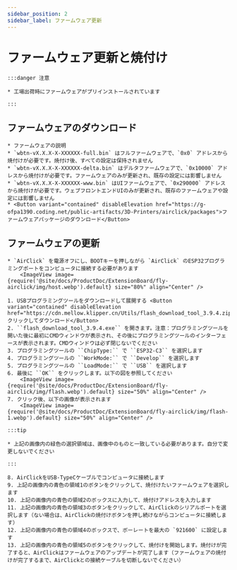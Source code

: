 ```yaml
---
sidebar_position: 2
sidebar_label: ファームウェア更新
---
```


# ファームウェア更新と焼付け

    :::danger 注意

    * 工場出荷時にファームウェアがプリインストールされています

    :::

## ファームウェアのダウンロード

    * ファームウェアの説明
    * `wbtn-vX.X.X-X-XXXXXX-full.bin` はフルファームウェアで、`0x0` アドレスから焼付けが必要です。焼付け後、すべての設定は保持されません
    * `wbtn-vX.X.X-X-XXXXXX-delta.bin` はデルタファームウェアで、`0x10000` アドレスから焼付けが必要です。ファームウェアのみが更新され、既存の設定には影響しません
    * `wbtn-vX.X.X-X-XXXXXX-www.bin` はUIファームウェアで、`0x290000` アドレスから焼付けが必要です。ウェブフロントエンドUIのみが更新され、既存のファームウェアや設定には影響しません
    * <Button variant="contained" disableElevation href="https://g-ofpa1390.coding.net/public-artifacts/3D-Printers/airclick/packages">ファームウェアパッケージのダウンロード</Button>

## ファームウェアの更新
    * `AirClick` を電源オフにし、BOOTキーを押しながら `AirClick` のESP32プログラミングポートをコンピュータに接続する必要があります
        <ImageView image={require('@site/docs/ProductDoc/ExtensionBoard/fly-airclick/img/host.webp').default} size="80%" align="Center" />

    1. USBプログラミングツールをダウンロードして展開する <Button variant="contained" disableElevation href="https://cdn.mellow.klipper.cn/Utils/flash_download_tool_3.9.4.zip">クリックしてダウンロード</Button>
    2. ``flash_download_tool_3.9.4.exe`` を開きます。注意：プログラミングツールを開いた後に最初にCMDウィンドウが表示され、その後にプログラミングツールのインターフェースが表示されます。CMDウィンドウは必ず閉じないでください
    3. プログラミングツールの ``ChipType:`` で ``ESP32-C3`` を選択します
    4. プログラミングツールの ``WorkMode:`` で ``Develop`` を選択します
    5. プログラミングツールの ``LoadMode:`` で ``USB`` を選択します
    6. 最後に ``OK`` をクリックします。以下の図を参照してください
        <ImageView image={require('@site/docs/ProductDoc/ExtensionBoard/fly-airclick/img/flash.webp').default} size="50%" align="Center" />
    7. クリック後、以下の画像が表示されます
        <ImageView image={require('@site/docs/ProductDoc/ExtensionBoard/fly-airclick/img/flash-1.webp').default} size="50%" align="Center" />

    :::tip

    * 上記の画像内の緑色の選択領域は、画像中のものと一致している必要があります。自分で変更しないでください

    :::

    8. AirClickをUSB-TypeCケーブルでコンピュータに接続します
    9. 上記の画像内の青色の領域1のボタンをクリックして、焼付けたいファームウェアを選択します
    10. 上記の画像内の青色の領域2のボックスに入力して、焼付けアドレスを入力します
    11. 上記の画像内の青色の領域3のボタンをクリックして、AirClickのシリアルポートを選択します（ない場合は、AirClickの焼付けボタンを押し続けながらコンピュータに接続します）
    12. 上記の画像内の青色の領域4のボックスで、ボーレートを最大の `921600` に設定します
    13. 上記の画像内の青色の領域5のボタンをクリックして、焼付けを開始します。焼付けが完了すると、AirClickはファームウェアのアップデートが完了します（ファームウェアの焼付けが完了するまで、AirClickとの接続ケーブルを切断しないでください）